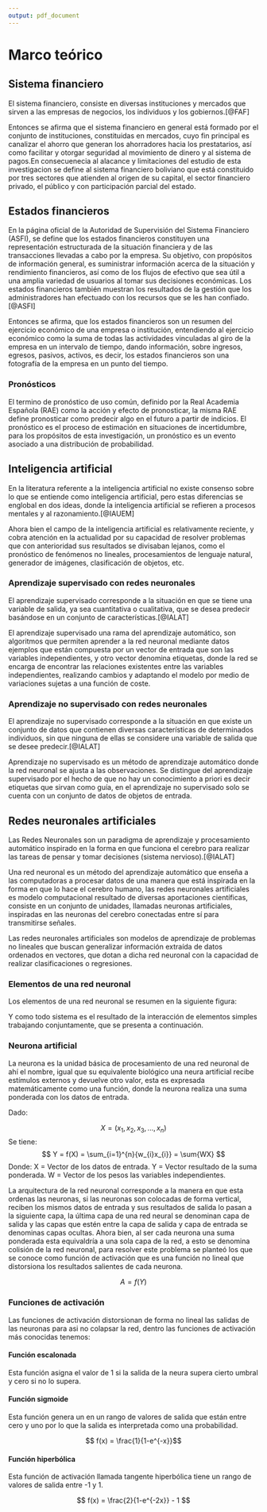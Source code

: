 ```yaml
---
output: pdf_document
---
```


# Marco teórico

<!-- ESTADOS FINANCIEROS -->
## Sistema financiero
El sistema financiero, consiste en diversas instituciones y mercados que sirven a las empresas de negocios, los individuos y los gobiernos.[@FAF]

Entonces se afirma que el sistema financiero en general está formado por el conjunto de instituciones, constituidas en mercados, cuyo fin principal es canalizar el ahorro que generan los ahorradores hacia los prestatarios, así como facilitar y otorgar seguridad al movimiento de dinero y al sistema de pagos.En consecuenecia al alacance y limitaciones del estudio de esta investigacion se define al sistema financiero boliviano que está constituido por tres sectores que atienden al origen de su capital, el sector financiero privado, el público y con participación parcial del estado.

<!-- ESTADOS FINANCIEROS -->
## Estados financieros

En la página oficial de la Autoridad de Supervisión del Sistema Financiero (ASFI), se define que los estados financieros constituyen una representación estructurada de la situación financiera y de las transacciones llevadas a cabo por la empresa. Su objetivo, con propósitos de información general, es suministrar información acerca de la situación y rendimiento financieros, así como de los flujos de efectivo que sea útil a una amplia variedad de usuarios al tomar sus decisiones económicas. Los estados financieros también muestran los resultados de la gestión que los administradores han efectuado con los recursos que se les han confiado. [@ASFI]

Entonces se afirma, que los estados financieros son un resumen del ejercicio económico de una empresa o institución, entendiendo al ejercicio económico como la suma de todas las actividades vinculadas al giro de la empresa en un intervalo de tiempo, dando información, sobre ingresos, egresos, pasivos, activos, es decir, los estados financieros son una fotografía de la empresa en un punto del tiempo.

### Pronósticos

El termino de pronóstico de uso común, definido por la Real Academia Española (RAE) como la acción y efecto de pronosticar, la misma RAE define pronosticar como predecir algo en el futuro a partir de indicios. El pronóstico es el proceso de estimación en situaciones de incertidumbre, para los propósitos de esta investigación, un pronóstico es un evento asociado a una distribución de probabilidad.
<!-- 
### Simulación
La simulación es una herramienta flexible para realizar un análisis de riesgo de procesos financieros mediante la imitación repetida de la evolución de las transacciones necesarias para generar un perfi l de los resultados posibles.[@IIOF]

Con lo anterior apartado, la simulación se entiende como la experimentación donde un modelo imita ciertos aspectos de la realidad, esto permite trabajar en condiciones similares a las reales, pero con variables controladas y en un entorno semejante al real pero que esta creado o acondicionado artificialmente, para los propósitos de esta investigación la simulación mediante redes neuronales son los indicios que toma como base para realizar los pronósticos de los estados financieros de entidades del sistema financieros boliviano.
-->

<!-- INTELIGENCIA ARTIFICIAL -->
## Inteligencia artificial

En la literatura referente a la inteligencia artificial no existe consenso sobre lo que se entiende como inteligencia artificial, pero estas diferencias se englobal en dos ideas, donde la inteligencia artificial se refieren a procesos mentales y al razonamiento.[@IAUEM]

Ahora bien el campo de la inteligencia artificial es relativamente reciente, y cobra atención en la actualidad por su capacidad de resolver problemas que con anterioridad sus resultados se divisaban lejanos, como el pronóstico de fenómenos no lineales, procesamientos de lenguaje natural, generador de imágenes, clasificación de objetos, etc. 

### Aprendizaje supervisado con redes neuronales

El aprendizaje supervisado corresponde a la situación en que se tiene una variable de salida, ya sea cuantitativa o cualitativa, que se desea predecir basándose en un conjunto de características.[@IALAT]

El aprendizaje supervisado una rama del aprendizaje automático, son algoritmos que permiten aprender a la red neuronal mediante datos ejemplos que están compuesta por un vector de entrada que son las variables independientes, y otro vector denomina etiquetas, donde la red se encarga de encontrar las relaciones existentes entre las variables independientes, realizando cambios y adaptando el modelo por medio de variaciones sujetas a una función de coste.  

### Aprendizaje no supervisado con redes neuronales

El aprendizaje no supervisado corresponde a la situación en que existe un conjunto de datos que contienen diversas características de determinados individuos, sin que ninguna de ellas se considere una variable de salida que se desee predecir.[@IALAT]

Aprendizaje no supervisado es un método de aprendizaje automático donde la red neuronal se ajusta a las observaciones. Se distingue del aprendizaje supervisado por el hecho de que no hay un conocimiento a priori es decir etiquetas que sirvan como guía, en el aprendizaje no supervisado solo se cuenta con un conjunto de datos de objetos de entrada.

<!-- REDES NEURONALES ARTIFICIALES -->

## Redes neuronales artificiales

Las Redes Neuronales son un paradigma de aprendizaje y procesamiento automático inspirado en la forma en que funciona el cerebro para realizar las tareas de pensar y tomar decisiones (sistema nervioso).[@IALAT]

Una red neuronal es un método del aprendizaje automático que enseña a las computadoras a procesar datos de una manera que está inspirada en la forma en que lo hace el cerebro humano, las redes neuronales artificiales es modelo computacional resultado de diversas aportaciones científicas, consiste en un conjunto de unidades, llamadas neuronas artificiales, inspiradas en las neuronas del cerebro conectadas entre sí para transmitirse señales.

Las redes neuronales artificiales son modelos de aprendizaje de problemas no lineales que buscan generalizar información extraída de datos ordenados en vectores, que dotan a dicha red neuronal con la capacidad de realizar clasificaciones o regresiones.

\newpage
### Elementos de una red neuronal

Los elementos de una red neuronal se resumen en la siguiente figura:

\begin{figure}
\centering
\includegraphics[width=10cm, height=8cm]{RECURSOS-PLAN-DE-INVESTIGACION/008-MARCO-TEORICO/red-neuronal.png}
\caption{Red Neuronal Artificial}
\end{figure}


Y como todo sistema es el resultado de la interacción de elementos simples trabajando conjuntamente, que se presenta a continuación.

### Neurona artificial

La neurona es la unidad básica de procesamiento de una red neuronal de ahí el nombre, igual que su equivalente biológico una neura artificial recibe estímulos externos y devuelve otro valor, esta es expresada matemáticamente como una función, donde la neurona realiza una suma ponderada con los datos de entrada.

Dado:

$$ X = \left( x_{1},x_{2},x_{3},...,x_{n} \right) $$
Se tiene:
$$ Y = f(X) = \sum_{i=1}^{n}{w_{i}x_{i}}  = \sum{WX}  $$
Donde:
\newline
X = Vector de los datos de entrada.
\newline
Y = Vector resultado de la suma ponderada.
\newline
W = Vector de los pesos las variables independientes.

La arquitectura de la red neuronal corresponde a la manera en que esta ordenas las neuronas, si las neuronas son colocadas de forma vertical, reciben los mismos datos de entrada y sus resultados de salida lo pasan a la siguiente capa, la última capa de una red neural se denominan capa de salida y las capas que estén entre la capa de salida y capa de entrada se denominas capas ocultas. Ahora bien, al ser cada neurona una suma ponderada esta equivaldría a una sola capa de la red, a esto se denomina colisión de la red neuronal, para resolver este problema se planteó los que se conoce como función de activación que es una función no lineal que distorsiona los resultados salientes de cada neurona.

$$A = f(Y)$$

### Funciones de activación

Las funciones de activación distorsionan de forma no lineal las salidas de las neuronas para asi no colapsar la red, dentro las funciones de activación más conocidas tenemos:

#### Función escalonada

Esta función asigna el valor de 1 si la salida de la neura supera cierto umbral y cero si no lo supera.

#### Función sigmoide

Esta función genera un en un rango de valores de salida que están entre cero y uno por lo que la salida es interpretada como una probabilidad. 

$$ f(x) = \frac{1}{1-e^{-x}}$$

#### Función hiperbólica

Esta función de activación llamada tangente hiperbólica tiene un rango de valores de salida entre -1 y 1.

$$ f(x) = \frac{2}{1-e^{-2x}} - 1 $$
<!-- 
### Propagación hacia atrás

El algoritmo de propagación hacia atrás (back-propagation) implementa un descenso del gradiente en el espacio de parámetros para minimizar el error de la salida.[@IAUEM]

El nombre de propagación hacia atrás resulta de la forma en que el error es propagado hacia atrás a través de la red neuronal, en decir, que el error se propaga hacia atrás desde la capa de salida hasta la capa de entrada. Esto permite que los pesos de las conexiones de las neuronas ubicadas en las capas ocultas cambien durante el entrenamiento. El cambio de los pesos en las conexiones de las neuronas además de influir sobre la entrada global, influye en la activación y por consiguiente en la salida de una neurona. Por lo tanto, es de gran utilidad considerar las variaciones de la función activación al modificarse el valor de los pesos. Esto se llama sensibilidad de la función activación, de acuerdo al cambio en los pesos.

OVERFITTING, UNDERFITTING 
## Sobreajuste y desajuste

En aprendizaje automático, el sobreajuste (overfitting) es el efecto de sobreentrenar un algoritmo de aprendizaje con unos ciertos datos para los que se conoce el resultado deseado. El desajuste (underfitting) ocurre cuando un modelo estadístico o un algoritmo de aprendizaje automático no puede capturar la tendencia subyacente de los datos. Se produciría un desajuste, por ejemplo, al ajustar un modelo lineal a datos no lineales. Un modelo así también tendría un rendimiento predictivo deficiente.  -->




